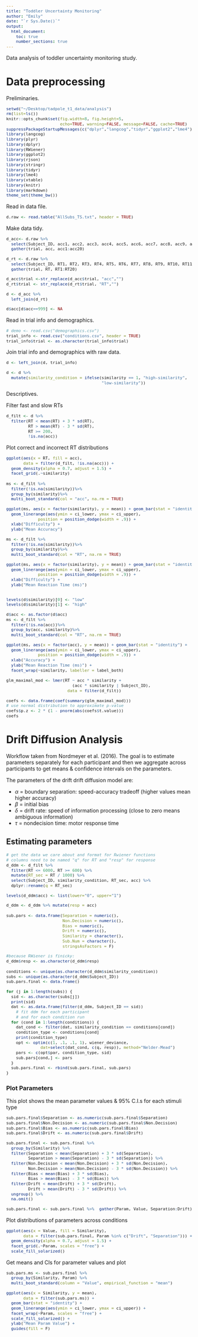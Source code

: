 ```yaml
---
title: "Toddler Uncertainty Monitoring"
author: "Emily"
date: "`r Sys.Date()`"
output: 
  html_document:
    toc: true
    number_sections: true
---
```


<style type="text/css">
body, td {
   font-size: 14px;
}
code {
  font-size: 11px;
}
pre {
  font-size: 11px;
}
</style>

Data analysis of toddler uncertainty monitoring study.

# Data preprocessing

Preliminaries.

```r
setwd("~/Desktop/tadpole_t1_data/analysis")
rm(list=ls())
knitr::opts_chunk$set(fig.width=8, fig.height=5, 
                      echo=TRUE, warning=FALSE, message=FALSE, cache=TRUE)
suppressPackageStartupMessages(c("dplyr","langcog","tidyr","ggplot2","lme4"))
library(langcog)
library(plyr)
library(dplyr)
library(RWiener)
library(ggplot2)
library(rjson)
library(stringr)
library(tidyr)
library(lme4)
library(xtable)
library(knitr)
library(markdown)
theme_set(theme_bw())
```

Read in data file.

```r
d.raw <- read.table("AllSubs_TS.txt", header = TRUE) 
```

Make data tidy.

```r
d_acc<- d.raw %>%
  select(Subject_ID, acc1, acc2, acc3, acc4, acc5, acc6, acc7, acc8, acc9, acc10, acc11, acc12, acc13, acc14, acc15, acc16, acc17, acc18, acc19, acc20)%>%
  gather(trial, acc, acc1:acc20) 

d_rt <- d.raw %>%
  select(Subject_ID, RT1, RT2, RT3, RT4, RT5, RT6, RT7, RT8, RT9, RT10, RT11, RT12, RT13, RT14, RT15, RT16, RT17, RT18, RT19, RT20) %>%
  gather(trial, RT, RT1:RT20) 

d_acc$trial <-str_replace(d_acc$trial, "acc","")
d_rt$trial <- str_replace(d_rt$trial, "RT","")

d <- d_acc %>%
  left_join(d_rt) 

d$acc[d$acc==999] <- NA
```

Read in trial info and demographics. 

```r
# demo <- read.csv("demographics.csv") 
trial_info <- read.csv("conditions.csv", header = TRUE)
trial_info$trial <- as.character(trial_info$trial)
```

Join trial info and demographics with raw data.

```r
d <- left_join(d, trial_info)

d <- d %>% 
  mutate(similarity_condition = ifelse(similarity == 1, "high-similarity",
                                       "low-similarity"))
```

Descriptives.

Filter fast and slow RTs

```r
d_filt <- d %>% 
  filter(RT < mean(RT) + 3 * sd(RT), 
         RT > mean(RT) - 3 * sd(RT),
         RT >= 200,
         !is.na(acc))
```

Plot correct and incorrect RT distributions

```r
ggplot(aes(x = RT, fill = acc), 
       data = filter(d_filt, !is.na(acc))) +
  geom_density(alpha = 0.7, adjust = 1.5) + 
  facet_grid(.~similarity) 
```


```r
ms <- d_filt %>%
  filter(!is.na(similarity))%>%
  group_by(similarity)%>%
  multi_boot_standard(col = "acc", na.rm = TRUE)

ggplot(ms, aes(x = factor(similarity), y = mean)) + geom_bar(stat = "identity") + 
  geom_linerange(aes(ymin = ci_lower, ymax = ci_upper), 
             position = position_dodge(width = .9)) +
  xlab("Difficulty") + 
  ylab("Mean Accuracy")

ms <- d_filt %>%
  filter(!is.na(similarity))%>%
  group_by(similarity)%>%
  multi_boot_standard(col = "RT", na.rm = TRUE)

ggplot(ms, aes(x = factor(similarity), y = mean)) + geom_bar(stat = "identity") + 
  geom_linerange(aes(ymin = ci_lower, ymax = ci_upper), 
             position = position_dodge(width = .9)) +
  xlab("Difficulty") + 
  ylab("Mean Reaction Time (ms)") 


levels(d$similarity)[0] <- "low"
levels(d$similarity)[1] <- "high"

d$acc <- as.factor(d$acc)
ms <- d_filt %>%
  filter(!is.na(acc))%>%
  group_by(acc, similarity)%>%
  multi_boot_standard(col = "RT", na.rm = TRUE)

ggplot(ms, aes(x = factor(acc), y = mean)) + geom_bar(stat = "identity") + 
  geom_linerange(aes(ymin = ci_lower, ymax = ci_upper), 
             position = position_dodge(width = .9)) +
  xlab("Accuracy") + 
  ylab("Mean Reaction Time (ms)") + 
  facet_wrap(~similarity, labeller = label_both)
```


```r
glm_maximal_mod <- lmer(RT ~ acc * similarity +
                           (acc * similarity | Subject_ID), 
                         data = filter(d_filt))

coefs <- data.frame(coef(summary(glm_maximal_mod)))
# use normal distribution to approximate p-value
coefs$p.z <- 2 * (1 - pnorm(abs(coefs$t.value)))
coefs
```



# Drift Diffusion Analysis

Workflow taken from Nordmeyer et al. (2016). The goal is to estimate parameters separately for each participant and then we aggregate across participants to get means & confidence intervals on the parameters.

The parameters of the drift drift diffusion model are: 

* $\alpha$ = boundary separation: speed-accuracy tradeoff (higher values mean higher accuracy)
* $\beta$ = initial bias
* $\delta$ = drift rate: speed of information processing (close to zero means ambiguous information)
* $\tau$ = nondecision time: motor response time

## Estimating parameters

```r
# get the data we care about and format for Rwiener functions
# columns need to be named "q" for RT and "resp" for response
d_ddm <- d_filt %>% 
  filter(RT <= 6000, RT >= 600) %>% 
  mutate(RT_sec = RT / 1000) %>% 
  select(Subject_ID, similarity_condition, RT_sec, acc) %>% 
  dplyr::rename(q = RT_sec)

levels(d_ddm$acc) <- list(lower="0", upper="1")

d_ddm <- d_ddm %>% mutate(resp = acc)
```

```r
sub.pars <- data.frame(Separation = numeric(),
                       Non.Decision = numeric(),
                       Bias = numeric(),
                       Drift = numeric(),
                       Similarity = character(),
                       Sub.Num = character(),
                       stringsAsFactors = F)

#because RWiener is finicky:
d_ddm$resp <- as.character(d_ddm$resp)
```

```r
conditions <- unique(as.character(d_ddm$similarity_condition))
subs <- unique(as.character(d_ddm$Subject_ID)) 
sub.pars.final <- data.frame()

for (j in 1:length(subs)) {
  sid <- as.character(subs[j]) 
  print(sid)
  dat <- as.data.frame(filter(d_ddm, Subject_ID == sid))
    # fit ddm for each participant
    # and for each condition run
  for (cond in 1:length(conditions)) {
    dat_cond <- filter(dat, similarity_condition == conditions[cond])
    condition_type <- conditions[cond]
    print(condition_type)
    opt <- optim(c(1, .1, .1, 1), wiener_deviance, 
              dat=select(dat_cond, c(q, resp)), method="Nelder-Mead")
    pars <- c(opt$par, condition_type, sid)
    sub.pars[cond,] <- pars
  }
  sub.pars.final <- rbind(sub.pars.final, sub.pars)  
} 
```

### Plot Parameters

This plot shows the mean parameter values & 95% C.I.s for each stimuli type

```r
sub.pars.final$Separation <- as.numeric(sub.pars.final$Separation)
sub.pars.final$Non.Decision <- as.numeric(sub.pars.final$Non.Decision)
sub.pars.final$Bias <- as.numeric(sub.pars.final$Bias)
sub.pars.final$Drift <- as.numeric(sub.pars.final$Drift)

sub.pars.final <- sub.pars.final %>% 
  group_by(Similarity) %>%
  filter(Separation < mean(Separation) + 3 * sd(Separation), 
         Separation > mean(Separation) - 3 * sd(Separation)) %>%
  filter(Non.Decision < mean(Non.Decision) + 3 * sd(Non.Decision), 
         Non.Decision > mean(Non.Decision) - 3 * sd(Non.Decision)) %>%
  filter(Bias < mean(Bias) + 3 * sd(Bias), 
         Bias > mean(Bias) - 3 * sd(Bias)) %>%
  filter(Drift < mean(Drift) + 3 * sd(Drift), 
         Drift > mean(Drift) - 3 * sd(Drift)) %>%
  ungroup() %>%
  na.omit()

sub.pars.final <- sub.pars.final %>%  gather(Param, Value, Separation:Drift)
```

Plot distributions of parameters across conditions

```r
ggplot(aes(x = Value, fill = Similarity), 
       data = filter(sub.pars.final, Param %in% c("Drift", "Separation"))) +
  geom_density(alpha = 0.7, adjust = 1.5) + 
  facet_grid(.~Param, scales = "free") +
  scale_fill_solarized()
```

Get means and CIs for parameter values and plot

```r
sub.pars.ms <- sub.pars.final %>%
  group_by(Similarity, Param) %>%
  multi_boot_standard(column = "Value", empirical_function = "mean")

ggplot(aes(x = Similarity, y = mean), 
       data = filter(sub.pars.ms)) +
  geom_bar(stat = "identity") + 
  geom_linerange(aes(ymin = ci_lower, ymax = ci_upper)) +
  facet_wrap(~Param, scales = "free") +
  scale_fill_solarized() + 
  ylab("Mean Param Value") +
  guides(fill = F) 
```


